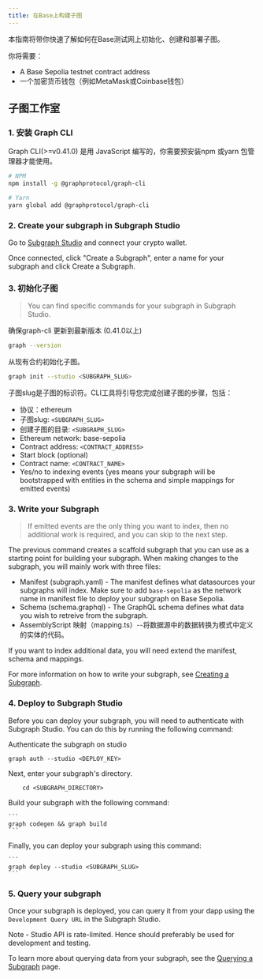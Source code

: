 ```yaml
---
title: 在Base上构建子图
---
```


本指南将带你快速了解如何在Base测试网上初始化、创建和部署子图。

你将需要：

- A Base Sepolia testnet contract address
- 一个加密货币钱包（例如MetaMask或Coinbase钱包）

## 子图工作室

### 1. 安装 Graph CLI

Graph CLI(>=v0.41.0) 是用 JavaScript 编写的，你需要预安装npm 或yarn 包管理器才能使用。

```sh
# NPM
npm install -g @graphprotocol/graph-cli

# Yarn
yarn global add @graphprotocol/graph-cli
```

### 2. Create your subgraph in Subgraph Studio

Go to [Subgraph Studio](https://thegraph.com/studio/) and connect your crypto wallet.

Once connected, click "Create a Subgraph", enter a name for your subgraph and click Create a Subgraph.

### 3. 初始化子图

> You can find specific commands for your subgraph in Subgraph Studio.

确保graph-cli 更新到最新版本 (0.41.0以上)

```sh
graph --version
```

从现有合约初始化子图。

```sh
graph init --studio <SUBGRAPH_SLUG>
```

子图slug是子图的标识符。CLI工具将引导您完成创建子图的步骤，包括：

- 协议：ethereum
- 子图slug: `<SUBGRAPH_SLUG>`
- 创建子图的目录: `<SUBGRAPH_SLUG>`
- Ethereum network: base-sepolia
- Contract address: `<CONTRACT_ADDRESS>`
- Start block (optional)
- Contract name: `<CONTRACT_NAME>`
- Yes/no to indexing events (yes means your subgraph will be bootstrapped with entities in the schema and simple mappings for emitted events)

### 3. Write your Subgraph

> If emitted events are the only thing you want to index, then no additional work is required, and you can skip to the next step.

The previous command creates a scaffold subgraph that you can use as a starting point for building your subgraph. When making changes to the subgraph, you will mainly work with three files:

- Manifest (subgraph.yaml) - The manifest defines what datasources your subgraphs will index. Make sure to add `base-sepolia` as the network name in manifest file to deploy your subgraph on Base Sepolia.
- Schema (schema.graphql) - The GraphQL schema defines what data you wish to retreive from the subgraph.
- AssemblyScript 映射（mapping.ts）--将数据源中的数据转换为模式中定义的实体的代码。

If you want to index additional data, you will need extend the manifest, schema and mappings.

For more information on how to write your subgraph, see [Creating a Subgraph](/developing/creating-a-subgraph).

### 4. Deploy to Subgraph Studio

Before you can deploy your subgraph, you will need to authenticate with Subgraph Studio. You can do this by running the following command:

Authenticate the subgraph on studio

```
graph auth --studio <DEPLOY_KEY>
```

Next, enter your subgraph's directory.

```
    cd <SUBGRAPH_DIRECTORY>
```

Build your subgraph with the following command:

````
```
graph codegen && graph build
```
````

Finally, you can deploy your subgraph using this command:

````
```
graph deploy --studio <SUBGRAPH_SLUG>
```
````

### 5. Query your subgraph

Once your subgraph is deployed, you can query it from your dapp using the `Development Query URL` in the Subgraph Studio.

Note - Studio API is rate-limited. Hence should preferably be used for development and testing.

To learn more about querying data from your subgraph, see the [Querying a Subgraph](/querying/querying-the-graph) page.

